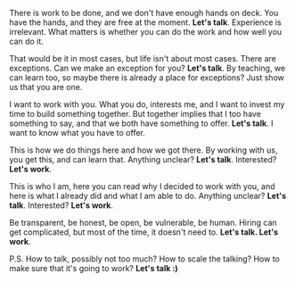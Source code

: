 
There is work to be done, and we don't have enough hands on deck. You have the hands, and they are free at the moment.
**Let's talk**. Experience is irrelevant. What matters is whether you can do the work and how well you can do it.

That would be it in most cases, but life isn't about most cases. There are exceptions. Can we make an exception for you?
**Let's talk**. By teaching, we can learn too, so maybe there is already a place for exceptions? Just show us that you are one.

I want to work with you. What you do, interests me, and I want to invest my time to build something together. But together
implies that I too have something to say, and that we both have something to offer. **Let's talk**. I want to know what you have to offer.

This is how we do things here and how we got there. By working with us, you get this, and can learn that. Anything unclear? **Let's talk**. Interested? **Let's work**.

This is who I am, here you can read why I decided to work with you, and here is what I already did and what I am able to do. Anything unclear? **Let's talk**. Interested? **Let's work**.

Be transparent, be honest, be open, be vulnerable, be human. Hiring can get complicated, but most of the time, it doesn't need to. **Let's talk. Let's work**.

P.S. How to talk, possibly not too much? How to scale the talking? How to make sure that it's going to work? **Let's talk :)**
